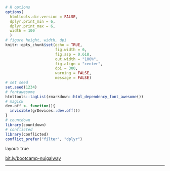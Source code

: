 ```r
# R options
options(
  htmltools.dir.version = FALSE,
  dplyr.print_min = 6, 
  dplyr.print_max = 6,
  width = 100
  )
# figure height, width, dpi
knitr::opts_chunk$set(echo = TRUE, 
                      fig.width = 6, 
                      fig.asp = 0.618,
                      out.width = "100%",
                      fig.align = "center",
                      dpi = 300,
                      warning = FALSE,
                      message = FALSE)
# set seed
set.seed(1234)
# fontawesome
htmltools::tagList(rmarkdown::html_dependency_font_awesome())
# magick
dev.off <- function(){
  invisible(grDevices::dev.off())
}
# countdown
library(countdown)
# conflicted
library(conflicted)
conflict_prefer("filter", "dplyr")
```

layout: true
  
<div class="my-footer">
<span>
<a href="http://bit.ly/bootcamp-nuigalway" target="_blank">bit.ly/bootcamp-nuigalway</a>
</span>
</div> 

---
